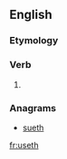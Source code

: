 ==English==

===Etymology===
{{suffix|en|use|eth}}

===Verb===
{{head|en|verb form}}

# {{en-archaic third-person singular of|use}}

===Anagrams===
* [[sueth#English|sueth]]

[[fr:useth]]